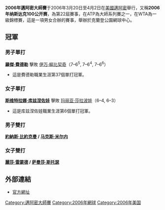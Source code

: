 {{TennisEventInfo|2006|纳斯达克100公开赛|
| date=3月20日–4月2日
| edition=22屆
| category=[[ATP世界巡迴賽大師1000賽|大師系列賽]]（ATP）<br />[[一級錦標賽|一級錦標賽]]（WTA）
| location=[[克蘭登公園網球中心|克蘭登公園網球中心]]，[[佛羅里達|佛羅里達]]，[[邁阿密|邁阿密]]，[[美國|美國]]
| champms= {{flagicon|SUI}} [[羅傑·費德勒|羅傑·費德勒]]
| champws= {{flagicon|RUS}} [[斯维特拉娜·库兹涅佐娃|斯维特拉娜·库兹涅佐娃]]
| champmd= {{flagicon|SWE}} [[約納斯·比約克曼|約納斯·比約克曼]] / {{flagicon|BLR}} [[马克斯·米尔内|马克斯·米尔内]]
| champwd= {{flagicon|USA}} [[麗莎·雷蒙德|麗莎·雷蒙德]] / {{flagicon|AUS}} [[萨曼莎·斯托瑟|萨曼莎·斯托瑟]]
}}

'''2006年邁阿密大師賽'''于2006年3月20日至4月2日在[[美國|美國]][[邁阿密|邁阿密]]舉行，又稱'''2006年纳斯达克100公开赛'''，為第22屆賽事，在ATP為大師系列賽之一，在WTA為一級錦標賽，這是一項男女合辦的賽事，舉辦於克蘭登公園網球中心。

==冠軍==
===男子單打===
{{main|2006年納斯達克100公開賽男子單打比賽}}
{{flagicon|SUI}} '''[[羅傑·費德勒|羅傑·費德勒]]''' 擊敗 {{flagicon|CRO}} [[伊万·柳比契奇|伊万·柳比契奇]]（7–6<sup>5</sup>, 7–6<sup>4</sup>, 7–6<sup>6</sup>）
*這是費德勒職業生涯第37個單打冠軍。

===女子單打===
{{main|2006年納斯達克100公開賽女子單打比賽}}
{{flagicon|RUS}} '''[[斯维特拉娜·库兹涅佐娃|斯维特拉娜·库兹涅佐娃]]''' 擊敗 {{flagicon|RUS}} [[玛丽亚·莎拉波娃|玛丽亚·莎拉波娃]]（6–4, 6–3）
*這是库兹涅佐娃職業生涯第6個單打冠軍。

===男子雙打===
{{main|2006年納斯達克100公開賽男子雙打比賽}}
'''{{flagicon|SWE}} [[約納斯·比約克曼|約納斯·比約克曼]] / {{flagicon|BLR}} [[马克斯·米尔内|马克斯·米尔内]]'''

===女子雙打===
{{main|2006年納斯達克100公開賽女子雙打比賽}}
'''{{flagicon|USA}} [[麗莎·雷蒙德|麗莎·雷蒙德]] / {{flagicon|AUS}} [[萨曼莎·斯托瑟|萨曼莎·斯托瑟]]'''

==外部連結==
* [https://web.archive.org/web/20090228094315/http://www.sonyericssonopen.com/1/en/home/default.asp 官方網址]

{{邁阿密大師賽}}

[[Category:邁阿密大師賽|Category:邁阿密大師賽]]
[[Category:2006年網球|Category:2006年網球]]
[[Category:2006年美国|Category:2006年美国]]
